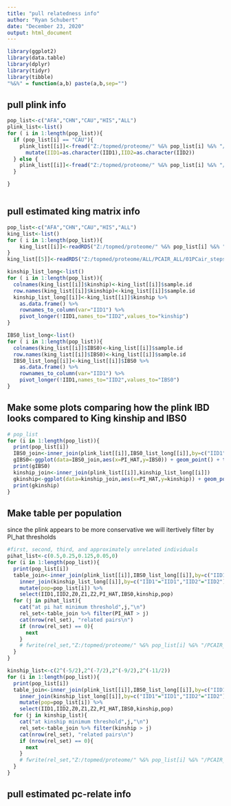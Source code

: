 ---
title: "pull relatedness info"
author: "Ryan Schubert"
date: "December 23, 2020"
output: html_document
---

```{r setup, include=FALSE}
library(ggplot2)
library(data.table)
library(dplyr)
library(tidyr)
library(tibble)
"%&%" = function(a,b) paste(a,b,sep="")
```

## pull plink info


```{r}
pop_list<-c("AFA","CHN","CAU","HIS","ALL")
plink_list<-list()
for ( i in 1:length(pop_list)){
  if (pop_list[i] == "CAU"){
    plink_list[[i]]<-fread("Z:/topmed/proteome/" %&% pop_list[i] %&% "/genotypes/QC_lauren/relatedness_steps/02relatedness.genome") %>% 
      mutate(IID1=as.character(IID1),IID2=as.character(IID2))
  } else {
    plink_list[[i]]<-fread("Z:/topmed/proteome/" %&% pop_list[i] %&% "/genotypes/QC/relatedness_steps/02relatedness.genome") %>% mutate(IID1=as.character(IID1),IID2=as.character(IID2))
  }

}



```

## pull estimated king matrix info


```{r}
pop_list<-c("AFA","CHN","CAU","HIS","ALL")
king_list<-list()
for ( i in 1:length(pop_list)){
    king_list[[i]]<-readRDS("Z:/topmed/proteome/" %&% pop_list[i] %&% "/PCAIR_modeling/02PCAIR/King_matrix.RDS")
}
king_list[[5]]<-readRDS("Z:/topmed/proteome/ALL/PCAIR_ALL/01PCair_steps/King_matrix.RDS")

kinship_list_long<-list()
for ( i in 1:length(pop_list)){
  colnames(king_list[[i]]$kinship)<-king_list[[i]]$sample.id
  row.names(king_list[[i]]$kinship)<-king_list[[i]]$sample.id
  kinship_list_long[[i]]<-king_list[[i]]$kinship %>% 
    as.data.frame() %>% 
    rownames_to_column(var="IID1") %>% 
    pivot_longer(!IID1,names_to="IID2",values_to="kinship")
}

IBS0_list_long<-list()
for ( i in 1:length(pop_list)){
  colnames(king_list[[i]]$IBS0)<-king_list[[i]]$sample.id
  row.names(king_list[[i]]$IBS0)<-king_list[[i]]$sample.id
  IBS0_list_long[[i]]<-king_list[[i]]$IBS0 %>% 
    as.data.frame() %>% 
    rownames_to_column(var="IID1") %>% 
    pivot_longer(!IID1,names_to="IID2",values_to="IBS0")
}
```

## Make some plots comparing how the plink IBD looks compared to King kinship and IBS0

```{r}
# pop_list
for (i in 1:length(pop_list)){
  print(pop_list[i])
  IBS0_join<-inner_join(plink_list[[i]],IBS0_list_long[[i]],by=c("IID1"="IID1","IID2"="IID2"))
  gIBS0<-ggplot(data=IBS0_join,aes(x=PI_HAT,y=IBS0)) + geom_point() + theme_bw() + labs(title="King IBS0 vs plink PI_HAT within " %&% pop_list[i] )
  print(gIBS0)
  kinship_join<-inner_join(plink_list[[i]],kinship_list_long[[i]])
  gkinship<-ggplot(data=kinship_join,aes(x=PI_HAT,y=kinship)) + geom_point() + theme_bw() + labs(title="King kinship vs plink PI_HAT within " %&% pop_list[i] )
  print(gkinship)
}

```

## Make table per population
since the plink appears to be more conservative we will itertively filter by PI_hat thresholds

```{r}
#first, second, third, and approximately unrelated individuals
pihat_list<-c(0.5,0.25,0.125,0.05,0)
for (i in 1:length(pop_list)){
  print(pop_list[i])
  table_join<-inner_join(plink_list[[i]],IBS0_list_long[[i]],by=c("IID1"="IID1","IID2"="IID2")) %>% 
    inner_join(kinship_list_long[[i]],by=c("IID1"="IID1","IID2"="IID2")) %>%
    mutate(pop=pop_list[i]) %>%
    select(IID1,IID2,Z0,Z1,Z2,PI_HAT,IBS0,kinship,pop)
  for (j in pihat_list){
    cat("at pi hat minimum threshold",j,"\n")
    rel_set<-table_join %>% filter(PI_HAT > j) 
    cat(nrow(rel_set), "related pairs\n")
    if (nrow(rel_set) == 0){
      next
    }
    # fwrite(rel_set,"Z:/topmed/proteome/" %&% pop_list[i] %&% "/PCAIR_modeling/02PCAIR/kinship_at_PI_HAT_" %&% j %&% ".txt",sep="\t")
  }
}

kinship_list<-c(2^(-5/2),2^(-7/2),2^(-9/2),2^(-11/2))
for (i in 1:length(pop_list)){
  print(pop_list[i])
  table_join<-inner_join(plink_list[[i]],IBS0_list_long[[i]],by=c("IID1"="IID1","IID2"="IID2")) %>% 
    inner_join(kinship_list_long[[i]],by=c("IID1"="IID1","IID2"="IID2")) %>%
    mutate(pop=pop_list[i]) %>%
    select(IID1,IID2,Z0,Z1,Z2,PI_HAT,IBS0,kinship,pop)
  for (j in kinship_list){
    cat("at kinship minimum threshold",j,"\n")
    rel_set<-table_join %>% filter(kinship > j) 
    cat(nrow(rel_set), "related pairs\n")
    if (nrow(rel_set) == 0){
      next
    }
    # fwrite(rel_set,"Z:/topmed/proteome/" %&% pop_list[i] %&% "/PCAIR_modeling/02PCAIR/kinship_at_kinship_" %&% j %&% ".txt",sep="\t")
  }
}

```


## pull estimated pc-relate info



